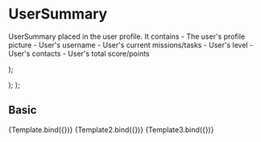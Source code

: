 
<Meta title="Components/Content/UserSummary" component={UserSummary} />

# UserSummary

UserSummary placed in the user profile. It contains - The user's profile picture - User's username - User's current missions/tasks - User's level - User's contacts - User's total score/points

<Props of={UserSummary} />

  <LevelProps
    userName={args.userName}
    totalPoints={args.totalPoints}
    level={args.level}
  />
);

  <ContactsNumberProps contactsNumber={args.contactsNumber} />
);

  <CurrentTasksProps currentTasks={args.currentTasks} />
);

## Basic

<Canvas>
  <Story
    name="Basic"
    args={{
      userName: 'UserName',
      totalPoints: 'Users total points',
      level: 'Users current level',
    }}
  >
    {Template.bind({})}
  </Story>
  <Story
    name="ContactsNumbers"
    args={{
      contactsNumber: 'Users total contacts',
    }}
  >
    {Template2.bind({})}
  </Story>
  <Story
    name="Tasks"
    args={{
      currentTasks: 'Users tasks/missions in progress',
    }}
  >
    {Template3.bind({})}
  </Story>
</Canvas>

<ArgsTable story="Basic" />
<ArgsTable story="ContactsNumbers" />
<ArgsTable story="Tasks" />
